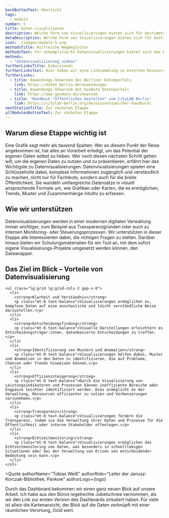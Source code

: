 ```yaml
---
backButtonText: Übersicht
tags:
  - module
number: 5
title: Daten visualisieren
description: Welche Form von Visualisierungen bieten sich für bestimmte Daten an? Wer soll angesprochen werden? Und welche Tools und fertige Lösungen gibt es?
metaDescription: Welche Form von Visualisierungen bieten sich für bestimmte Daten an? Wer soll angesprochen werden? Und welche Tools und fertige Lösungen gibt es?
icon: ./images/module-5.svg
methodsTitle: Hilfreiche Wegbegleiter
methodsText: Für unkomplizierte Datenvisualisierungen bietet sich das Webtool Datawrapper an, für das das Land Berlin Lizenzen vergibt. Wie das geht, zeigen unsere Videotutorials. Die Ergebnisse lassen sich unkompliziert über Imperia in den Auftritt des Landes Berlin integrieren.
methods:
  - "datenvisualisierung_videos"
furtherLinksTitle: Exkursionen
furtherLinksText: Hier haben wir eine Linksammlung zu externen Ressourcen zusammengetragen, die einen noch tieferen Einstieg in die Thematik ermöglichen.
furtherLinks:
  - title: Anwendungs-Showroom des Berliner Datenportals
    link: https://daten.berlin.de/anwendungen
  - title: Anwendungs-Showroom des GovData Datenportals
    link: https://www.govdata.de/showroom
  - title: 'Handbuch "Öffentliches Gestalten" vom CityLAB Berlin'
    link: https://citylab-berlin.org/de/wissensspeicher-handbuch/
nextStationTitle: Zur nächsten Etappe
allModulesButtonText: Zur nächsten Etappe
---
```


## Warum diese Etappe wichtig ist

Eine Grafik sagt mehr als tausend Spalten. Wer an diesem Punkt der Reise angekommen ist, hat alles an Vorarbeit erledigt, um das Potential der eigenen Daten selbst zu heben. Wer noch diesen nächsten Schritt gehen will, um die eigenen Daten zu nutzen und zu präsentieren, erfährt hier das Wichtigste zu Datenvisualisierungen. Datenvisualisierungen spielen eine Schlüsselrolle dabei, komplexe Informationen zugänglich und verständlich zu machen, nicht nur für Fachleute, sondern auch für die breite Öffentlichkeit. Sie wandeln umfangreiche Datensätze in visuell ansprechende Formate um, wie Grafiken oder Karten, die es ermöglichen, Trends, Muster und Zusammenhänge intuitiv zu erfassen.

## Wie wir unterstützen

Datenvisualisierungen werden in einer modernen digitalen Verwaltung immer wichtiger, zum Beispiel aus Transparenzgründen oder auch zu internen Monitoring- oder Steuerungsprozessen. Wir unterstützen in dieser Etappe alle Interessierten dabei, die richtigen Fragen zu stellen. Darüber hinaus bieten wir Schulungsmaterialien für ein Tool an, mit dem sofort eigene Visualisierungs-Projekte umgesetzt werden können, den Datawrapper.

<TextContentSection class="bg-bg-alt px-4 sm:px-6" largeContainer>
    <h2>Das Ziel im Blick – Vorteile von Datenvisualisierung</h2>

    <ul class="lg:grid lg:grid-cols-2 gap-x-6">
      <li>
        <strong>Klarheit und Verständnis</strong>
        <p class="mt-0 text-balance">Visualisierungen ermöglichen es, komplexe Daten auf eine anschauliche und leicht verständliche Weise darzustellen.</p>
      </li>
      <li>
        <strong>Entscheidungsfindung</strong>
        <p class="mt-0 text-balance">Visuelle Darstellungen erleichtern es Entscheidungsträger:innen, datenbasierte Entscheidungen zu treffen.</p>
      </li>
      <li>
        <strong>Identifizierung von Mustern und Anomalien</strong>
        <p class="mt-0 text-balance">Visualisierungen helfen dabei, Muster und Anomalien in den Daten zu identifizieren, die auf Probleme, Chancen oder Trends hinweisen können.</p>
      </li>
      <li>
        <strong>Effizienzsteigerung</strong>
        <p class="mt-0 text-balance">Durch die Visualisierung von Leistungsindikatoren und Prozessen können ineffiziente Bereiche oder Engpässe leichter identifiziert werden. Dies ermöglicht es der Verwaltung, Ressourcen effizienter zu nutzen und Verbesserungen vorzunehmen.</p>
      </li>
      <li>
        <strong>Transparenz</strong>
        <p class="mt-0 text-balance">Visualisierungen fördern die Transparenz, indem sie die Verwaltung ihrer Daten und Prozesse für die Öffentlichkeit oder interne Stakeholder offenlegen.</p>
      </li>
      <li>
        <strong>Echtzeitmonitoring</strong>
        <p class="mt-0 text-balance">Visualisierungen ermöglichen das Echtzeitmonitoring von Daten, was besonders in schnelllebigen Situationen oder bei der Verwaltung von Krisen von entscheidender Bedeutung sein kann.</p>
      </li>
    </ul>

</TextContentSection>


<Quote
  authorName="Tobias Weiß"
  authorRole="Leiter der Janusz-Korczak-Bibliothek, Pankow"
  authorLogo={logo}
>
  Durch das Dashboard bekommen wir einen ganz neuen Blick auf unsere Arbeit. Ich
  habe aus den Büros regelrechte Jubelschreie vernommen, als wir den Link zur
  ersten Version des Dashboards zirkuliert haben. Für viele ist allein die
  Kartenansicht, der Blick auf die Daten verknüpft mit einer räumlichen
  Verortung, Gold wert.
</Quote>
